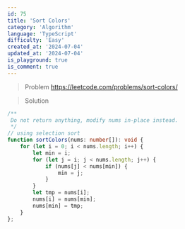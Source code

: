 ```yaml
---
id: 75
title: 'Sort Colors'
category: 'Algorithm'
language: 'TypeScript'
difficulty: 'Easy'
created_at: '2024-07-04'
updated_at: '2024-07-04'
is_playground: true
is_comment: true
---
```


> Problem
https://leetcode.com/problems/sort-colors/

> Solution

``` typescript
/**
 Do not return anything, modify nums in-place instead.
 */
// using selection sort
function sortColors(nums: number[]): void {
    for (let i = 0; i < nums.length; i++) {
        let min = i;
        for (let j = i; j < nums.length; j++) {
            if (nums[j] < nums[min]) {
                min = j;
            }
        }
        let tmp = nums[i];
        nums[i] = nums[min];
        nums[min] = tmp;
    }
};
```
